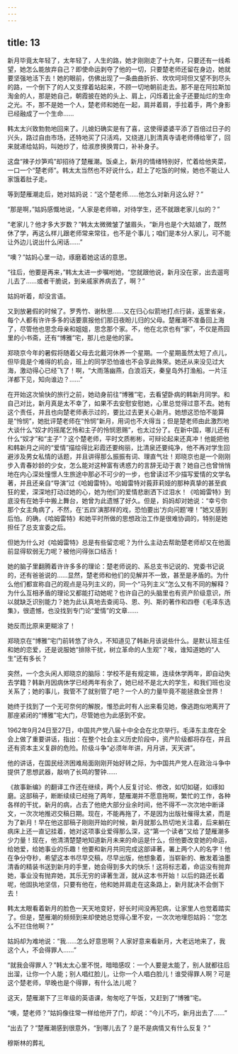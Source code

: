 ```yaml
---
---
---
```

title: 13
---



新月毕竟太年轻了，太年轻了，人生的路，她才刚刚走了十九年，只要还有一线希望，她怎么能放弃自己？即使命运剥夺了他的一切，只要楚老师还留在身边，她就要坚强地活下去！她的眼前，仿佛出现了一条曲曲折折、坎坎坷坷但又望不到尽头的路，一个倒下了的人又支撑着站起来，不顾一切地朝前走去。那不是在阿拉斯加淘金的人，那是她自己，朝霞披在她的头上、肩上，闪烁着比金子还要灿烂的生命之光。不，那不是她一个人，楚老师和她在一起，肩并着肩，手拉着手，两个身影已经融成了一个生命……

韩太太兴致勃勃地回来了。儿媳妇确实是有了喜，这使得婆婆平添了百倍过日子的兴头，路过自由市场，还特地买了只活鸡，又绕道儿到清真寺请老师傅给宰了，回来就递给姑妈，叫她炒了，给淑彦换换胃口，补补身子。

这盘“辣子炒笋鸡”却招待了楚雁潮。饭桌上，新月的情绪特别好，忙着给他夹菜，一口一个“楚老师”。韩太太当然也不好说什么，赶上了吃饭的时候，她也不能让人家饿着肚子走。

等到楚雁潮走后，她对姑妈说：“这个楚老师……他怎么对新月这么好？”

“那是啊，”姑妈感慨地说，“人家是老师嘛，对待学生，还不就跟老家儿似的？”

“老家儿？他才多大岁数？”韩太太微微皱了皱眉头，“新月也是个大姑娘了，既然休了学，再这么样儿跟老师常来常往，也不是个事儿；咱们是本分人家儿，可不能让外边儿说出什么闲话……”

“噢？”姑妈心里一动，琢磨着她这话的意思。

“往后，他要是再来，”韩太太进一步嘱咐她，“您就跟他说，新月没在家，出去遛弯儿去了……或者干脆说，到亲戚家养病去了，啊？”

姑妈听着，却没言语。

又到放暑假的时候了。罗秀竹、谢秋思……又在归心似箭地打点行装，返里省亲，每个人都有许许多多的话要禀报他们那日夜盼儿归的父母。楚雁潮不准备回上海了，尽管他也思念母亲和姐姐，思念那个家。不，他在北京也有“家”，不仅是燕园里的小书斋，还有“博雅”宅，那儿也是他的家。

郑晓京今年的暑假将随着父母去北戴河休养一个星期。一个星期虽然太短了点儿，但毕竟是个难得的机会，班上的同学恐怕谁也不会享此殊荣。她还从来没见过大海，激动得心已经飞了！啊，“大雨落幽燕，白浪滔天，秦皇岛外打渔船。一片汪洋都下见，知向谁边？……”

在开始这次愉快的旅行之前，她动身前往“博雅”宅，去看望卧病的韩新月同学。和自己对比，新月真是太不幸了，如果不去安慰安慰她，心里总觉得过意不去。她有这个责任，并且也向楚老师表示过的，要比过去更关心新月。她想这恐怕不能算是“怜悯”，她批评楚老师在“怜悯”新月，用词也不大得当；但是楚老师由此激烈地大谈什么“奴才的摇尾乞怜和主子的怜悯恩赐”，也太过分了。在新中国，哪儿还有什么“奴才”和“主子”？这个楚老师，平时文质彬彬，可辩论起来还真冲！他能把他和韩新月之间的“爱情”描绘得比彩霞还要绚丽，比清泉还要纯净，他不再对学生回避涉及男女私情的话题，并且讲得那么振振有词、理直气壮！郑晓京也是一个刚刚步入青春妙龄的少女，怎么能对这种富有诱惑力的言辞无动于衷？她自己也曾悄悄地在内心深处憧憬人生旅途中那必不可少的一步，也曾读过不少描写爱情的文学名著，并且还亲自“导演”过《哈姆雷特》。哈姆雷特对莪菲莉娅的那种真挚的甚至疯狂的爱，深深地打动过她的心，她为他们的爱情悲剧洒下过泪水！《哈姆雷特》到底没有在她手中搬上舞台，她曾为此遗憾了好久。但是，妈妈却对她说：“幸亏你那个女主角病了，不然，在‘五四’演那样的戏，恐怕要出‘方向问题’哩！”她又感到后怕。的确，《哈姆雷特》和她平时所做的思想政治工作是很难协调的，特别是她担任了总支宣委之后。

但她为什么对《哈姆雷特》总是有些留恋呢？为什么主动去帮助楚老师却又在他面前显得软弱无力呢？被他问得张口结舌！

她的脑子里翻腾着许许多多的理论：楚老师说的、系总支书记说的、党委书记说的，还有爸爸说的……显然，楚老师和他们的见解并不一致，甚至是矛盾的。为什么他们都宣称自己的观点是马列主义的，同一个“马列主义”怎么又有不同的解释？为什么互相矛盾的理论又都能打动她呢？也许自己的头脑里也有资产阶级意识，所以就缺乏识别能力？她为此认真地去查阅马、恩、列、斯的著作和四卷《毛泽东选集》，很遗憾，也没找到专门论“爱情”的文章……

她反而比原来更糊涂了！

郑晓京在“博雅”宅门前转悠了许久，不知道见了韩新月该说些什么。是默认班主任和她的恋爱，还是说服她“排除干扰，树立革命的人生观”？唉，谁知道她的“人生”还有多长？

突然，一个念头闲人郑晓京的脑际：学校不是有规定嘛，连续休学两年，即自动失去学籍？韩新月因病休学已经两年有余了，她已经不是北大的学生，和我们班也没关系了；她的事儿，我管不了就别管了吧？一个人的力量毕竟不能拯救全世界！

她终于找到了一个无可奈何的解脱，惟恐此时有人出来看见她，像逃跑似地离开了那座紧闭的“博雅”宅大门，尽管她也为此感到不安。

1962年9月24日至27日，中国共产党八届十中全会在北京举行。毛泽东主席在全会上做了重要讲话，指出：在整个社会主义历史阶段中，资产阶级都将存在，并且还有资本主义复辟的危险。阶级斗争“必须年年讲，月月讲，天天讲”。

他的讲话，在国民经济困难局面刚刚开始好转之际，为中国共产党人在政治斗争中提供了思想武器，敲响了长鸣的警钟……

《故事新编》的翻译工作还在继续，两个人反复讨论、修改，如切如磋，如琢如磨。这部稿子，断断续续已经拖了两年，楚雁潮并不愿意拖啊，繁忙的工作，各种各样的干扰，新月的病，占去了他绝大部分业余时间，他不得不一次次地中断译文，一次次地推迟交稿日期。现在，不能再拖了，不是因为出版社催得太紧，而是为了新月！早在他这部稿子刚刚开始的时候，新月就那么热切地关注着，后来躺在病床上还一直记挂着，她对这项事业爱得那么深，这“第一个读者”又给了楚雁潮多少力量！现在，他清清楚楚地知道新月未来的命运是什么，但他要改变她的命运，给她爱，给她事业的乐趣！他要和新月共同完成这部译著，署上两个人的名字！他在争分夺秒，希望这本书尽早交稿，尽早出版，他想象着，当崭新的、散发着油墨清香的精装书送到新月的手里，她会得到多大的快乐！这将标志着，命运没有抛弃她，事业没有抛弃她，其乐无穷的译著生涯，就从这本书开始！以后的路还长着呢，他固执地坚信，只要有他在，他和她并肩走在这条路上，新月就决不会倒下去！

韩太太眼看着新月的脸色一天天地变好，好长时间没再犯病，让家里人也觉着踏实了。但是，楚雁潮的频频到来却使她总觉得心里不安，一次次地埋怨姑妈：“您怎么不拦住他啊？”

姑妈却为难地说：“我……怎么好意思啊？人家好意来看新月，大老远地来了，我这个人，不会得罪人……”

“就我会得罪人？”韩太太心里不悦，暗暗感叹：一个人要是太能了，别人就都往后出溜，让你一个人能；别人唱红脸儿，让你一个人唱白脸儿！谁受得罪人啊？可是这个楚老师，早晚也是个得罪，有什么法儿呢？

这天，楚雁潮下了三年级的英语课，匆匆吃了午饭，又赶到了“博雅”宅。

“噢，楚老师？”姑妈像往常一样给他开了门，却说：“今儿不巧，新月出去了……”

“出去了？”楚雁潮感到很意外，“到哪儿去了？是不是病情又有什么反复？”

穆斯林的葬礼